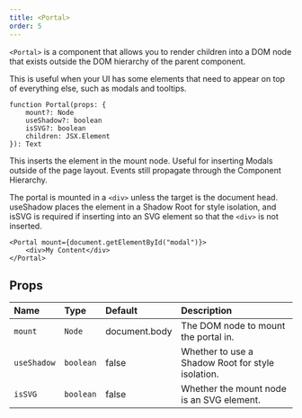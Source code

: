 ```yaml
---
title: <Portal>
order: 5
---
```


`<Portal>` is a component that allows you to render children into a DOM node that exists outside the DOM hierarchy of the parent component.

This is useful when your UI has some elements that need to appear on top of everything else, such as modals and tooltips.

```tsx
function Portal(props: {
	mount?: Node
	useShadow?: boolean
	isSVG?: boolean
	children: JSX.Element
}): Text
```

This inserts the element in the mount node. Useful for inserting Modals outside of the page layout. Events still propagate through the Component Hierarchy.

The portal is mounted in a `<div>` unless the target is the document head. useShadow places the element in a Shadow Root for style isolation, and isSVG is required if inserting into an SVG element so that the `<div>` is not inserted.

```tsx
<Portal mount={document.getElementById("modal")}>
	<div>My Content</div>
</Portal>
```

## Props

| Name        | Type      | Default       | Description                                       |
| :---------- | :-------- | :------------ | :------------------------------------------------ |
| `mount`     | `Node`    | document.body | The DOM node to mount the portal in.              |
| `useShadow` | `boolean` | false         | Whether to use a Shadow Root for style isolation. |
| `isSVG`     | `boolean` | false         | Whether the mount node is an SVG element.         |
